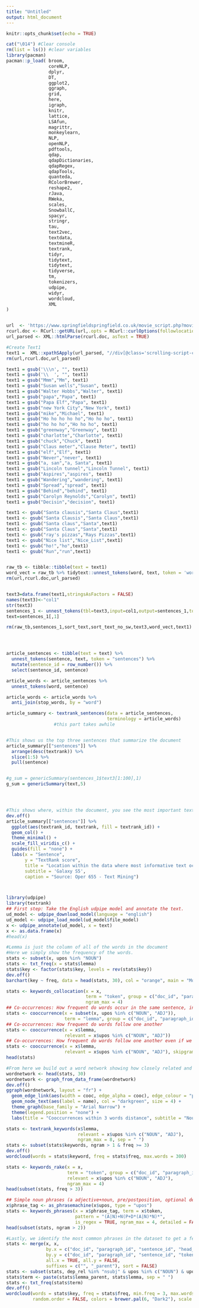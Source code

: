```yaml
---
title: "Untitled"
output: html_document
---
```


```r
knitr::opts_chunk$set(echo = TRUE)
```


```r
cat("\014") #Clear console
rm(list = ls()) #clear variables
library(pacman)
pacman::p_load( broom,
                coreNLP,
                dplyr,
                DT,
                ggplot2,
                ggraph,
                grid,
                here,
                igraph,
                knitr,
                lattice,
                LSAfun,
                magrittr,
                monkeylearn,
                NLP,
                openNLP,
                pdftools, 
                qdap,
                qdapDictionaries,
                qdapRegex,
                qdapTools,
                quanteda,
                RColorBrewer,
                reshape2,
                rJava,
                RWeka,
                scales,
                SnowballC,
                spacyr,
                stringr,
                tau,
                text2vec,
                textdata,
                textmineR,
                textrank,
                tidyr,
                tidytext,
                tidytext, 
                tidyverse,
                tm, 
                tokenizers,
                udpipe,
                widyr,
                wordcloud,
                XML
)


url  <- 'https://www.springfieldspringfield.co.uk/movie_script.php?movie=elf'
rcurl.doc <- RCurl::getURL(url,.opts = RCurl::curlOptions(followlocation = TRUE))
url_parsed <- XML::htmlParse(rcurl.doc, asText = TRUE)

#Create Text1
text1 =  XML::xpathSApply(url_parsed, "//div[@class='scrolling-script-container']", xmlValue)
rm(url,rcurl.doc,url_parsed)

text1 = gsub('\\\n', "", text1)
text1 = gsub('\\  ', "", text1)
text1 = gsub("Mmm","Mm", text1)
text1 = gsub("Susan wells","Susan", text1)
text1 = gsub("Walter Hobbs","Walter", text1)
text1 = gsub("papa","Papa", text1)
text1 = gsub("Papa Elf","Papa", text1)
text1 = gsub("new York City","New York", text1)
text1 = gsub("mike","Michael", text1)
text1 = gsub("Ho ho ho ho ho","Ho ho ho", text1)
text1 = gsub("ho ho ho","Ho ho ho", text1)
text1 = gsub("greenway","Greenway", text1)
text1 = gsub("charlotte","Charlotte", text1)
text1 = gsub("chuck","Chuck", text1)
text1 = gsub("Claus meter","Clause Meter", text1)
text1 = gsub("elf","Elf", text1)
text1 = gsub("Never","never", text1)
text1 = gsub("a, san","a, Santa", text1)
text1 = gsub("Lincoln tunnel","Lincoln Tunnel", text1)
text1 = gsub("Aspires","aspires", text1)
text1 = gsub("Wandering","wandering", text1)
text1 = gsub("Spread","spread", text1)
text1 = gsub("Behind","behind", text1)
text1 = gsub("Carolyn Reynolds","Carolyn", text1)
text1 = gsub("Decisin","decision", text1)

text1 <- gsub("Santa clausis","Santa Claus",text1)
text1 <- gsub("Santa Clausis","Santa Claus",text1)
text1 <- gsub("Santa claus","Santa",text1)
text1 <- gsub("Santa Claus","Santa",text1)
text1 <- gsub("ray's pizzas","Rays Pizzas",text1)
text1 <- gsub("Nice list","Nice_List",text1)
text1 <- gsub("ho!","ho",text1)
text1 <- gsub("Run","run",text1)


raw_tb <- tibble::tibble(text = text1)
word_vect = raw_tb %>% tidytext::unnest_tokens(word, text, token = 'words')
rm(url,rcurl.doc,url_parsed)


text3=data.frame(text1,stringsAsFactors = FALSE)
names(text3)<-"col1"
str(text3)
sentences_1 <- unnest_tokens(tbl=text3,input=col1,output=sentences_1,token = "sentences")
text=sentences_1[,1]

rm(raw_tb,sentences_1,sort_text,sort_text_no_sw,text3,word_vect,text1)




article_sentences <- tibble(text = text) %>%
  unnest_tokens(sentence, text, token = "sentences") %>%
  mutate(sentence_id = row_number()) %>%
  select(sentence_id, sentence)

article_words <- article_sentences %>%
  unnest_tokens(word, sentence)

article_words <- article_words %>%
  anti_join(stop_words, by = "word")

article_summary <- textrank_sentences(data = article_sentences, 
                                      terminology = article_words)
                  #this part takes awhile


#This shows us the top three sentences that summarize the document
article_summary[["sentences"]] %>%
  arrange(desc(textrank)) %>% 
  slice(1:5) %>%
  pull(sentence)


#g_sum = genericSummary(sentences_1$text3[1:100],1)
g_sum = genericSummary(text,5)




#This shows where, within the document, you see the most important text.
dev.off()
article_summary[["sentences"]] %>%
  ggplot(aes(textrank_id, textrank, fill = textrank_id)) +
  geom_col() +
  theme_minimal() +
  scale_fill_viridis_c() +
  guides(fill = "none") +
  labs(x = "Sentence",
       y = "TextRank score",
       title = "Location within the data where most informative text occurs",
       subtitle = 'Galaxy S5',
       caption = "Source: Oper 655 - Text Mining")



library(udpipe)
library(textrank)
## First step: Take the English udpipe model and annotate the text.
ud_model <- udpipe_download_model(language = "english")
ud_model <- udpipe_load_model(ud_model$file_model)
x <- udpipe_annotate(ud_model, x = text)
x <- as.data.frame(x)
#head(x)

#Lemma is just the column of all of the words in the document
#Here we simply show the frequency of the words.
stats <- subset(x, upos %in% "NOUN")
stats <- txt_freq(x = stats$lemma)
stats$key <- factor(stats$key, levels = rev(stats$key))
dev.off()
barchart(key ~ freq, data = head(stats, 30), col = "orange", main = "Most occurring nouns", xlab = "Freq")

stats <- keywords_collocation(x = x, 
                              term = "token", group = c("doc_id", "paragraph_id", "sentence_id"),
                              ngram_max = 4)
## Co-occurrences: How frequent do words occur in the same sentence, in this case only nouns or adjectives
stats <- cooccurrence(x = subset(x, upos %in% c("NOUN", "ADJ")), 
                      term = "lemma", group = c("doc_id", "paragraph_id", "sentence_id"))
## Co-occurrences: How frequent do words follow one another
stats <- cooccurrence(x = x$lemma, 
                      relevant = x$upos %in% c("NOUN", "ADJ"))
## Co-occurrences: How frequent do words follow one another even if we would skip 2 words in between
stats <- cooccurrence(x = x$lemma, 
                      relevant = x$upos %in% c("NOUN", "ADJ"), skipgram = 2)
head(stats)

#From here we build out a word network showing how closely related and used together multi word phrases are in the document. 
wordnetwork <- head(stats, 30)
wordnetwork <- graph_from_data_frame(wordnetwork)
dev.off()
ggraph(wordnetwork, layout = "fr") +
  geom_edge_link(aes(width = cooc, edge_alpha = cooc), edge_colour = "pink") +
  geom_node_text(aes(label = name), col = "darkgreen", size = 4) +
  theme_graph(base_family = "Arial Narrow") +
  theme(legend.position = "none") +
  labs(title = "Cooccurrences within 3 words distance", subtitle = "Nouns & Adjective")

stats <- textrank_keywords(x$lemma, 
                           relevant = x$upos %in% c("NOUN", "ADJ"), 
                           ngram_max = 8, sep = " ")
stats <- subset(stats$keywords, ngram > 1 & freq >= 3)
dev.off()
wordcloud(words = stats$keyword, freq = stats$freq, max.words = 300)

stats <- keywords_rake(x = x, 
                       term = "token", group = c("doc_id", "paragraph_id", "sentence_id"),
                       relevant = x$upos %in% c("NOUN", "ADJ"),
                       ngram_max = 4)
head(subset(stats, freq > 3))

## Simple noun phrases (a adjective+noun, pre/postposition, optional determiner and another adjective+noun)
x$phrase_tag <- as_phrasemachine(x$upos, type = "upos")
stats <- keywords_phrases(x = x$phrase_tag, term = x$token, 
                          pattern = "(A|N)+N(P+D*(A|N)*N)*", 
                          is_regex = TRUE, ngram_max = 4, detailed = FALSE)
head(subset(stats, ngram > 2))

#Lastly, we identify the most common phrases in the dataset to get a feel for the overall docuement.
stats <- merge(x, x, 
               by.x = c("doc_id", "paragraph_id", "sentence_id", "head_token_id"),
               by.y = c("doc_id", "paragraph_id", "sentence_id", "token_id"),
               all.x = TRUE, all.y = FALSE, 
               suffixes = c("", "_parent"), sort = FALSE)
stats <- subset(stats, dep_rel %in% "nsubj" & upos %in% c("NOUN") & upos_parent %in% c("ADJ"))
stats$term <- paste(stats$lemma_parent, stats$lemma, sep = " ")
stats <- txt_freq(stats$term)
dev.off()
wordcloud(words = stats$key, freq = stats$freq, min.freq = 3, max.words = 100,
          random.order = FALSE, colors = brewer.pal(6, "Dark2"), scale = c(1.1,5))


```


